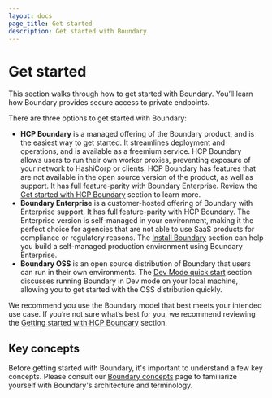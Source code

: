 ```yaml
---
layout: docs
page_title: Get started
description: Get started with Boundary
---
```


# Get started

This section walks through how to get started with Boundary. You’ll learn how
Boundary provides secure access to private endpoints.

There are three options to get started with Boundary:

- **HCP Boundary** is a managed offering of the Boundary product, and is the
  easiest way to get started. It streamlines deployment and operations, and is
  available as a freemium service. HCP Boundary allows users to run their own
  worker proxies, preventing exposure of your network to HashiCorp or clients.
  HCP Boundary has features that are not available in the open source version of the product, as well as support.
  It has full feature-parity with Boundary Enterprise.
  Review the [Get
  started with HCP Boundary](/boundary/docs/getting-started/deploy-and-login) section to
  learn more.
- **Boundary Enterprise** is a customer-hosted offering of Boundary with Enterprise support.
It has full feature-parity with HCP Boundary.
The Enterprise version is self-managed in your environment, making it the perfect choice for agencies that are not able to use SaaS products for compliance or regulatory reasons.
The [Install Boundary](/boundary/docs/install-boundary) section can help you build a self-managed production environment using Boundary Enterprise.
- **Boundary OSS** is an open source distribution of Boundary that users can run
  in their own environments. The [Dev Mode quick start](/boundary/docs/oss/installing/dev-mode) section discusses running Boundary
  in Dev mode on your local machine, allowing you to get started with the OSS distribution quickly.

We recommend you use the Boundary model that best meets your intended use case.
If you’re not sure what’s best for you, we recommend reviewing the [Getting
started with HCP Boundary](/boundary/docs/getting-started/deploy-and-login) section.

## Key concepts

Before getting started with Boundary, it's important to understand a few key
concepts. Please consult our [Boundary concepts](/boundary/docs/concepts) page to
familiarize yourself with Boundary's architecture and terminology.
